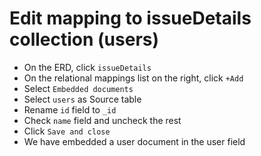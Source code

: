 
# Edit mapping to issueDetails collection (users)



- On the ERD, click `issueDetails`
- On the relational mappings list on the right, click `+Add`
- Select `Embedded documents`
- Select `users` as Source table
- Rename `id` field to `_id`
- Check `name` field and uncheck the rest
- Click `Save and close` 
- We have embedded a user document in the user field


<Screenshot url="https://www.mongodb.com/products/tools/relational-migrator" src="img/180-image-001.png" alt="Screenshot of the connect modal" />

